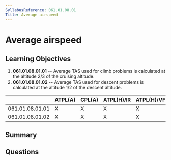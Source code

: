 ```yaml
---
SyllabusReference: 061.01.08.01
Title: Average airspeed
---
```


# Average airspeed

## Learning Objectives

1. **061.01.08.01.01** -- Average TAS used for climb problems is calculated at the
   altitude 2/3 of the cruising altitude.
2. **061.01.08.01.02** -- Average TAS used for descent problems is calculated at
   the altitude 1/2 of the descent altitude.

|                 | ATPL(A) | CPL(A) | ATPL(H)/IR | ATPL(H)/VFR | CPL(H) | IR  | CBIR(A) |
| --------------- | ------- | ------ | ---------- | ----------- | ------ | --- | ------- |
| 061.01.08.01.01 | X       | X      | X          | X           | X      |     |         |
| 061.01.08.01.02 | X       | X      | X          | X           | X      |     |         |

## Summary

## Questions
